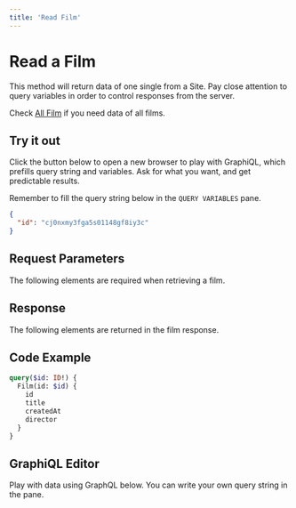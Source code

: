 ```yaml
---
title: 'Read Film'
---
```



# Read a Film

This method will return data of one single from a Site. Pay close attention to query variables in order to control responses from the server.

Check [All Film](/films/films) if you need data of all films.

## Try it out

Click the button below to open a new browser to play with GraphiQL, which prefills query string and variables. Ask for what you want, and get predictable results.

<Link query={queryString} />

Remember to fill the query string below in the `QUERY VARIABLES` pane.

```json
{
  "id": "cj0nxmy3fga5s01148gf8iy3c"
}
```

## Request Parameters

The following elements are required when retrieving a film.

<RequestElements />

## Response

The following elements are returned in the film response.

<ResponseElements />

## Code Example

```graphql
query($id: ID!) {
  Film(id: $id) {
    id
    title
    createdAt
    director
  }
}
```

## GraphiQL Editor

Play with data using GraphQL below. You can write your own query string in the pane.

<GetFilm />
